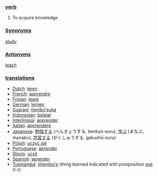 === [[verb]] ===

#To acquire knowledge

=== [[Synonym]]s ===

[[study]]

=== [[Antonym]]s ===

[[teach]]

=== [[translation]]s ===
*[[Dutch]]: [[leren]]
*[[French]]: [[apprendre]]
*[[Frisian]]: [[leare]]
*[[German]]: [[lernen]]
*[[Guaraní]]: [[ñembo'euka]]
*[[Indonesian]]: [[ajar|belajar]]
*[[Interlingua]]: [[apprender]]
*[[Italian]]: [[apprendere]]
*[[Japanese]]: [[勉強する]] (べんきょうする, benkyō-suru), [[学ぶ]] (まなぶ, manabu), [[学習する]] (がくしゅうする, gakushū-suru)
*[[Polish]]: [[uczyć się]]
*[[Portuguese]]: [[aprender]]
*[[Slovio]]: [[ucxit]]
*[[Spanish]]: [[aprender]]
*[[Tupinambá]]: [[nhembo'e]] (thing learned indicated with postposition [[esé]] (r-))